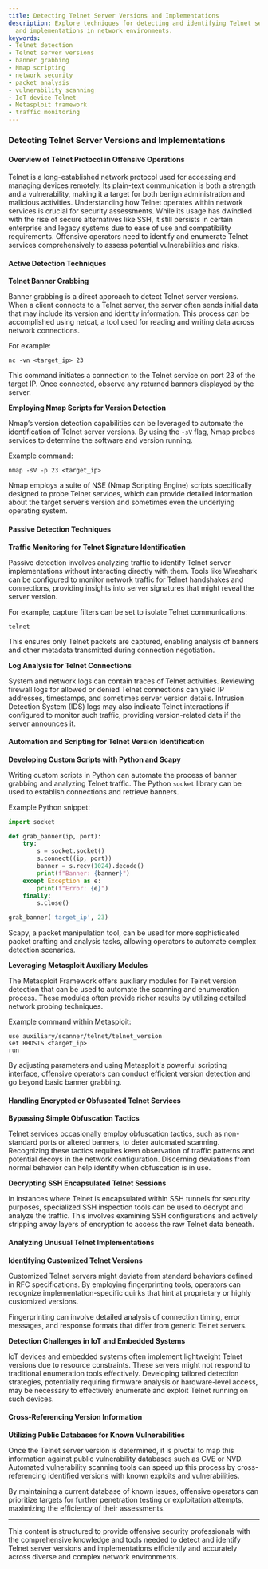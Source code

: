 ```yaml
---
title: Detecting Telnet Server Versions and Implementations
description: Explore techniques for detecting and identifying Telnet server versions
  and implementations in network environments.
keywords:
- Telnet detection
- Telnet server versions
- banner grabbing
- Nmap scripting
- network security
- packet analysis
- vulnerability scanning
- IoT device Telnet
- Metasploit framework
- traffic monitoring
---
```


### Detecting Telnet Server Versions and Implementations

#### Overview of Telnet Protocol in Offensive Operations

Telnet is a long-established network protocol used for accessing and managing devices remotely. Its plain-text communication is both a strength and a vulnerability, making it a target for both benign administration and malicious activities. Understanding how Telnet operates within network services is crucial for security assessments. While its usage has dwindled with the rise of secure alternatives like SSH, it still persists in certain enterprise and legacy systems due to ease of use and compatibility requirements. Offensive operators need to identify and enumerate Telnet services comprehensively to assess potential vulnerabilities and risks.

#### Active Detection Techniques

**Telnet Banner Grabbing**

Banner grabbing is a direct approach to detect Telnet server versions. When a client connects to a Telnet server, the server often sends initial data that may include its version and identity information. This process can be accomplished using netcat, a tool used for reading and writing data across network connections. 

For example:
```shell
nc -vn <target_ip> 23
```

This command initiates a connection to the Telnet service on port 23 of the target IP. Once connected, observe any returned banners displayed by the server.

**Employing Nmap Scripts for Version Detection**

Nmap’s version detection capabilities can be leveraged to automate the identification of Telnet server versions. By using the `-sV` flag, Nmap probes services to determine the software and version running.

Example command:
```shell
nmap -sV -p 23 <target_ip>
```

Nmap employs a suite of NSE (Nmap Scripting Engine) scripts specifically designed to probe Telnet services, which can provide detailed information about the target server’s version and sometimes even the underlying operating system.

#### Passive Detection Techniques

**Traffic Monitoring for Telnet Signature Identification**

Passive detection involves analyzing traffic to identify Telnet server implementations without interacting directly with them. Tools like Wireshark can be configured to monitor network traffic for Telnet handshakes and connections, providing insights into server signatures that might reveal the server version.

For example, capture filters can be set to isolate Telnet communications:
```shell
telnet
```

This ensures only Telnet packets are captured, enabling analysis of banners and other metadata transmitted during connection negotiation.

**Log Analysis for Telnet Connections**

System and network logs can contain traces of Telnet activities. Reviewing firewall logs for allowed or denied Telnet connections can yield IP addresses, timestamps, and sometimes server version details. Intrusion Detection System (IDS) logs may also indicate Telnet interactions if configured to monitor such traffic, providing version-related data if the server announces it.

#### Automation and Scripting for Telnet Version Identification

**Developing Custom Scripts with Python and Scapy**

Writing custom scripts in Python can automate the process of banner grabbing and analyzing Telnet traffic. The Python `socket` library can be used to establish connections and retrieve banners.

Example Python snippet:
```python
import socket

def grab_banner(ip, port):
    try:
        s = socket.socket()
        s.connect((ip, port))
        banner = s.recv(1024).decode()
        print(f"Banner: {banner}")
    except Exception as e:
        print(f"Error: {e}")
    finally:
        s.close()

grab_banner('target_ip', 23)
```

Scapy, a packet manipulation tool, can be used for more sophisticated packet crafting and analysis tasks, allowing operators to automate complex detection scenarios.

**Leveraging Metasploit Auxiliary Modules**

The Metasploit Framework offers auxiliary modules for Telnet version detection that can be used to automate the scanning and enumeration process. These modules often provide richer results by utilizing detailed network probing techniques.

Example command within Metasploit:
```shell
use auxiliary/scanner/telnet/telnet_version
set RHOSTS <target_ip>
run
```

By adjusting parameters and using Metasploit's powerful scripting interface, offensive operators can conduct efficient version detection and go beyond basic banner grabbing.

#### Handling Encrypted or Obfuscated Telnet Services

**Bypassing Simple Obfuscation Tactics**

Telnet services occasionally employ obfuscation tactics, such as non-standard ports or altered banners, to deter automated scanning. Recognizing these tactics requires keen observation of traffic patterns and potential decoys in the network configuration. Discerning deviations from normal behavior can help identify when obfuscation is in use.

**Decrypting SSH Encapsulated Telnet Sessions**

In instances where Telnet is encapsulated within SSH tunnels for security purposes, specialized SSH inspection tools can be used to decrypt and analyze the traffic. This involves examining SSH configurations and actively stripping away layers of encryption to access the raw Telnet data beneath.

#### Analyzing Unusual Telnet Implementations

**Identifying Customized Telnet Versions**

Customized Telnet servers might deviate from standard behaviors defined in RFC specifications. By employing fingerprinting tools, operators can recognize implementation-specific quirks that hint at proprietary or highly customized versions. 

Fingerprinting can involve detailed analysis of connection timing, error messages, and response formats that differ from generic Telnet servers.

**Detection Challenges in IoT and Embedded Systems**

IoT devices and embedded systems often implement lightweight Telnet versions due to resource constraints. These servers might not respond to traditional enumeration tools effectively. Developing tailored detection strategies, potentially requiring firmware analysis or hardware-level access, may be necessary to effectively enumerate and exploit Telnet running on such devices.

#### Cross-Referencing Version Information

**Utilizing Public Databases for Known Vulnerabilities**

Once the Telnet server version is determined, it is pivotal to map this information against public vulnerability databases such as CVE or NVD. Automated vulnerability scanning tools can speed up this process by cross-referencing identified versions with known exploits and vulnerabilities.

By maintaining a current database of known issues, offensive operators can prioritize targets for further penetration testing or exploitation attempts, maximizing the efficiency of their assessments.

---

This content is structured to provide offensive security professionals with the comprehensive knowledge and tools needed to detect and identify Telnet server versions and implementations efficiently and accurately across diverse and complex network environments.